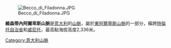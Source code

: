 [[Image:Becco_di_Filadonna.JPG|right]]

'''維森蒂內阿爾卑斯山脈'''是[[意大利|意大利]]的[[山脈|山脈]]，屬於[[東阿爾卑斯山脈|東阿爾卑斯山脈]]的一部分，橫跨[[特倫托自治省|特倫托自治省]]和[[威尼托|威尼托]]，最高點海拔高度2,336米。

{{Italy-geo-stub}}
[[Category:意大利山脈|Category:意大利山脈]]
